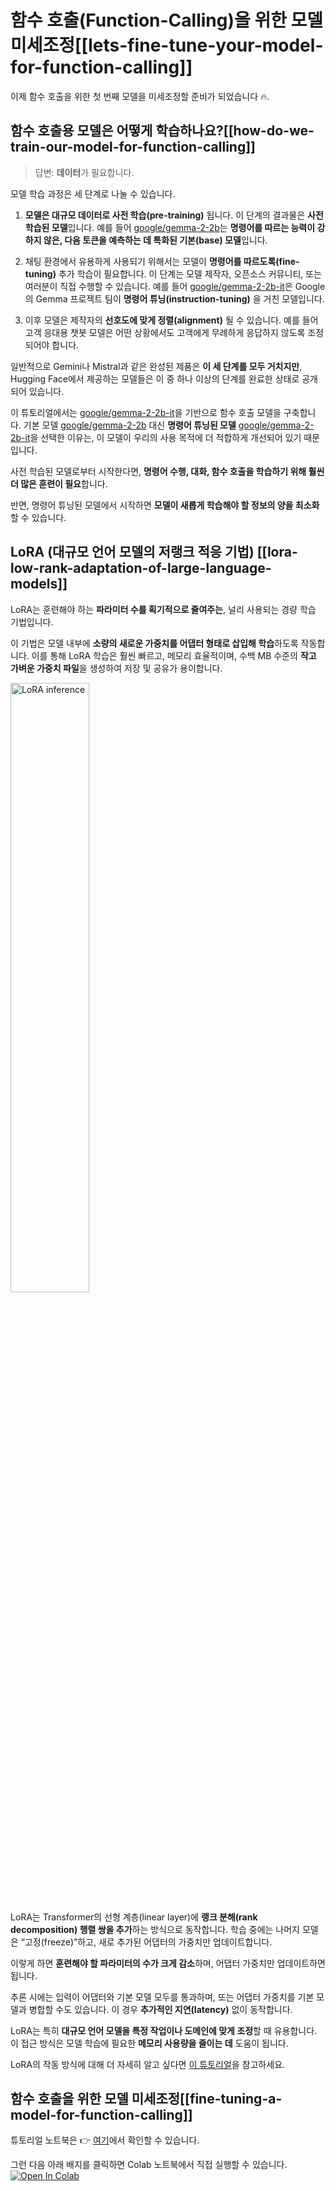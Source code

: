# 함수 호출(Function-Calling)을 위한 모델 미세조정[[lets-fine-tune-your-model-for-function-calling]]

이제 함수 호출을 위한 첫 번째 모델을 미세조정할 준비가 되었습니다 🔥.

## 함수 호출용 모델은 어떻게 학습하나요?[[how-do-we-train-our-model-for-function-calling]]

> 답변: **데이터**가 필요합니다.

모델 학습 과정은 세 단계로 나눌 수 있습니다.

1. **모델은 대규모 데이터로 사전 학습(pre-training)** 됩니다. 이 단계의 결과물은 **사전 학습된 모델**입니다. 예를 들어 [google/gemma-2-2b](https://huggingface.co/google/gemma-2-2b)는 **명령어를 따르는 능력이 강하지 않은, 다음 토큰을 예측하는 데 특화된 기본(base) 모델**입니다.

2. 채팅 환경에서 유용하게 사용되기 위해서는 모델이 **명령어를 따르도록(fine-tuning)** 추가 학습이 필요합니다. 이 단계는 모델 제작자, 오픈소스 커뮤니티, 또는 여러분이 직접 수행할 수 있습니다. 예를 들어 [google/gemma-2-2b-it](https://huggingface.co/google/gemma-2-2b-it)은 Google의 Gemma 프로젝트 팀이 **명령어 튜닝(instruction-tuning)** 을 거친 모델입니다.

3. 이후 모델은 제작자의 **선호도에 맞게 정렬(alignment)** 될 수 있습니다. 예를 들어 고객 응대용 챗봇 모델은 어떤 상황에서도 고객에게 무례하게 응답하지 않도록 조정되어야 합니다.

일반적으로 Gemini나 Mistral과 같은 완성된 제품은 **이 세 단계를 모두 거치지만**, Hugging Face에서 제공하는 모델들은 이 중 하나 이상의 단계를 완료한 상태로 공개되어 있습니다.

이 튜토리얼에서는 [google/gemma-2-2b-it](https://huggingface.co/google/gemma-2-2b-it)을 기반으로 함수 호출 모델을 구축합니다.
기본 모델 [google/gemma-2-2b](https://huggingface.co/google/gemma-2-2b) 대신 **명령어 튜닝된 모델** [google/gemma-2-2b-it](https://huggingface.co/google/gemma-2-2b-it)을 선택한 이유는, 이 모델이 우리의 사용 목적에 더 적합하게 개선되어 있기 때문입니다.

사전 학습된 모델로부터 시작한다면, **명령어 수행, 대화, 함수 호출을 학습하기 위해 훨씬 더 많은 훈련이 필요**합니다.

반면, 명령어 튜닝된 모델에서 시작하면 **모델이 새롭게 학습해야 할 정보의 양을 최소화**할 수 있습니다.

## LoRA (대규모 언어 모델의 저랭크 적응 기법) [[lora-low-rank-adaptation-of-large-language-models]]

LoRA는 훈련해야 하는 **파라미터 수를 획기적으로 줄여주는**, 널리 사용되는 경량 학습 기법입니다.

이 기법은 모델 내부에 **소량의 새로운 가중치를 어댑터 형태로 삽입해 학습**하도록 작동합니다. 이를 통해 LoRA 학습은 훨씬 빠르고, 메모리 효율적이며, 수백 MB 수준의 **작고 가벼운 가중치 파일**을 생성하여 저장 및 공유가 용이합니다.

<img src="https://huggingface.co/datasets/agents-course/course-images/resolve/main/en/unit1/blog_multi-lora-serving_LoRA.gif" alt="LoRA inference" width="50%"/>

LoRA는 Transformer의 선형 계층(linear layer)에 **랭크 분해(rank decomposition) 행렬 쌍을 추가**하는 방식으로 동작합니다. 학습 중에는 나머지 모델은 “고정(freeze)”하고, 새로 추가된 어댑터의 가중치만 업데이트합니다.

이렇게 하면 **훈련해야 할 파라미터의 수가 크게 감소**하며, 어댑터 가중치만 업데이트하면 됩니다.

추론 시에는 입력이 어댑터와 기본 모델 모두를 통과하며, 또는 어댑터 가중치를 기본 모델과 병합할 수도 있습니다. 이 경우 **추가적인 지연(latency)** 없이 동작합니다.

LoRA는 특히 **대규모 언어 모델을 특정 작업이나 도메인에 맞게 조정**할 때 유용합니다. 이 접근 방식은 모델 학습에 필요한 **메모리 사용량을 줄이는 데** 도움이 됩니다.

LoRA의 작동 방식에 대해 더 자세히 알고 싶다면 [이 튜토리얼](https://huggingface.co/learn/nlp-course/chapter11/4?fw=pt)을 참고하세요.

## 함수 호출을 위한 모델 미세조정[[fine-tuning-a-model-for-function-calling]]

튜토리얼 노트북은 👉 [여기](https://huggingface.co/agents-course/notebooks/blob/main/bonus-unit1/bonus-unit1.ipynb)에서 확인할 수 있습니다.

그런 다음 아래 배지를 클릭하면 Colab 노트북에서 직접 실행할 수 있습니다.
[![Open In Colab](https://colab.research.google.com/assets/colab-badge.svg)](https://colab.research.google.com/#fileId=https://huggingface.co/agents-course/notebooks/blob/main/bonus-unit1/bonus-unit1.ipynb)
